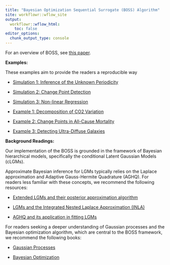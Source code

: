 ```yaml
---
title: "Bayesian Optimization Sequential Surrogate (BOSS) Algorithm"
site: workflowr::wflow_site
output:
  workflowr::wflow_html:
    toc: false
editor_options:
  chunk_output_type: console
---
```


For an overview of BOSS, see [this paper](https://arxiv.org/abs/2403.12250).

**Examples:**

These examples aim to provide the readers a reproducible way

+ [Simulation 1: Inference of the Unknown Periodicity](sim1.html)

+ [Simulation 2: Change Point Detection](sim2.html)

+ [Simulation 3: Non-linear Regression](sim3.html)

+ [Example 1: Decomposition of CO2 Variation](co2.html)

+ [Example 2: Change Points in All-Cause Mortality](mortality.html)

+ [Example 3: Detecting Ultra-Diffuse Galaxies](UDG.html)

**Background Readings:**

Our implementation of the BOSS is grounded in the framework of Bayesian hierarchical models, specifically the conditional Latent Gaussian Models (cLGMs). 

Approximate Bayesian inference for LGMs typically relies on the Laplace approximation and Adaptive Gauss-Hermite Quadrature (AGHQ). For readers less familiar with these concepts, we recommend the following resources:

+ [Extended LGMs and their posterior approximation algorithm](https://www.tandfonline.com/doi/full/10.1080/10618600.2022.2099403?casa_token=ft2At-UOBTIAAAAA%3Ab1e5AGFyefDSdwFHE2r9Q7Mcpv-npuWnGIH1LwyGzYdhs9DjHwcq32JBbILmz_ukn7pgWtVa7lAytg)

+ [LGMs and the Integrated Nested Laplace Approximation (INLA)](https://academic.oup.com/jrsssb/article/71/2/319/7092907?login=false)

+ [AGHQ and its application in fitting LGMs
](https://www.tandfonline.com/doi/full/10.1080/01621459.2022.2141635)


For readers seeking a deeper understanding of Gaussian processes and the Bayesian optimization algorithm, which are central to the BOSS framework, we recommend the following books:

+ [Gaussian Processes](https://gaussianprocess.org/gpml/)

+ [Bayesian Optimization](https://bayesoptbook.com/)

